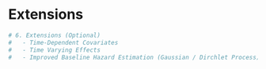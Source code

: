 # Extensions
```{r, echo = FALSE}
# 6. Extensions (Optional)
# 	- Time-Dependent Covariates
# 	- Time Varying Effects
# 	- Improved Baseline Hazard Estimation (Gaussian / Dirchlet Process)
```
